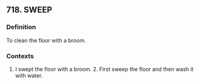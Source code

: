 ## 718. SWEEP
### Definition
To clean the floor with a broom.

### Contexts
1. I swept the floor with a broom. 2. First sweep the floor and then wash it with water.

